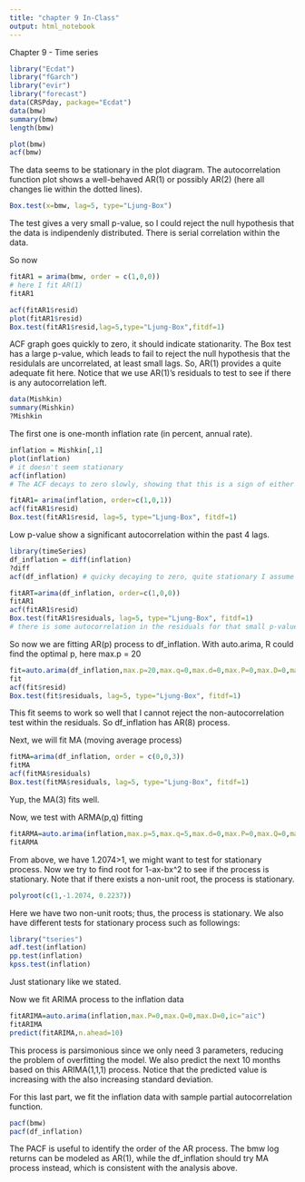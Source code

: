 ```yaml
---
title: "chapter 9 In-Class"
output: html_notebook
---
```


Chapter 9 - Time series

```r
library("Ecdat")
library("fGarch")
library("evir")
library("forecast")
data(CRSPday, package="Ecdat")
data(bmw)
summary(bmw)
length(bmw)
```
```r
plot(bmw)
acf(bmw)
```

The data seems to be stationary in the plot diagram. The autocorrelation function plot shows a well-behaved AR(1) or possibly AR(2) (here all changes lie within the dotted lines).
```r
Box.test(x=bmw, lag=5, type="Ljung-Box")
```
The test gives a very small p-value, so I could reject the null hypothesis that the data is indipendenly distributed. There is serial correlation within the data.

So now 

```r
fitAR1 = arima(bmw, order = c(1,0,0)) 
# here I fit AR(1)
fitAR1
```

```r
acf(fitAR1$resid)
plot(fitAR1$resid)
Box.test(fitAR1$resid,lag=5,type="Ljung-Box",fitdf=1)

```
ACF graph goes quickly to zero, it should indicate stationarity. The Box test has a large p-value, which leads to fail to reject the null hypothesis that the residulals are uncorrelated, at least small lags. So, AR(1) provides a quite adequate fit here. Notice that we use AR(1)'s residuals to test to see if there is any autocorrelation left.


```r
data(Mishkin)
summary(Mishkin)
?Mishkin
```
The first one is one-month inflation rate (in percent, annual rate).
```r
inflation = Mishkin[,1]
plot(inflation)
# it doesn't seem stationary
acf(inflation)
# The ACF decays to zero slowly, showing that this is a sign of either nonstationarity or possibly of stationarity with long-memory dependence.
```
```r
fitAR1= arima(inflation, order=c(1,0,1))
acf(fitAR1$resid)
Box.test(fitAR1$resid, lag=5, type="Ljung-Box", fitdf=1)
```
Low p-value show a significant autocorrelation within the past 4 lags.

```r
library(timeSeries)
df_inflation = diff(inflation)
?diff
acf(df_inflation) # quicky decaying to zero, quite stationary I assume
```
```r
fitART=arima(df_inflation, order=c(1,0,0))
fitAR1
acf(fitAR1$resid)
Box.test(fitAR1$residuals, lag=5, type="Ljung-Box", fitdf=1)
# there is some autocorrelation in the residuals for that small p-value as we can reject the null hypothesis. In other words, the fitting AR(1) for df_inflation is not perfect.
```

So now we are fitting AR(p) process to df_inflation. With auto.arima, R could find the optimal p, here max.p = 20
```r
fit=auto.arima(df_inflation,max.p=20,max.q=0,max.d=0,max.P=0,max.D=0,max.Q=0,ic="aic")
fit
acf(fit$resid)
Box.test(fit$residuals, lag=5, type="Ljung-Box", fitdf=1)
```
This fit seems to work so well that I cannot reject the non-autocorrelation test within the residuals. So df_inflation has AR(8) process.

Next, we will fit MA (moving average process)
```r
fitMA=arima(df_inflation, order = c(0,0,3))
fitMA
acf(fitMA$residuals)
Box.test(fitMA$residuals, lag=5, type="Ljung-Box", fitdf=1)
```
Yup, the MA(3) fits well.

Now, we test with ARMA(p,q) fitting

```r
fitARMA=auto.arima(inflation,max.p=5,max.q=5,max.d=0,max.P=0,max.Q=0,max.D=0,ic="aic") 
fitARMA

```

From above, we have 1.2074>1, we might want to test for stationary process. Now we try to find root for 1-ax-bx^2 to see if the process is stationary. Note that if there exists a non-unit root, the process is stationary. 

```r
polyroot(c(1,-1.2074, 0.2237))
```

Here we have two non-unit roots; thus, the process is stationary. We also have different tests for stationary process such as followings:
```r
library("tseries")
adf.test(inflation)
pp.test(inflation)
kpss.test(inflation)
```
Just stationary like we stated.

Now we fit ARIMA process to the inflation data
```r
fitARIMA=auto.arima(inflation,max.P=0,max.Q=0,max.D=0,ic="aic")
fitARIMA
predict(fitARIMA,n.ahead=10)
```
This process is parsimonious since we only need 3 parameters, reducing the problem of overfitting the model. We also predict the next 10 months based on this ARIMA(1,1,1) process. Notice that the predicted value is increasing with the also increasing standard deviation.

For this last part, we fit the inflation data with sample partial autocorrelation function.
```r
pacf(bmw)
pacf(df_inflation)
```

The PACF is useful to identify the order of the AR process. The bmw log returns can be modeled as AR(1), while the df_inflation should try MA process instead, which is consistent with the analysis above.













